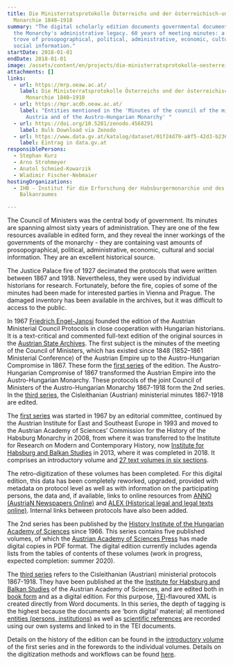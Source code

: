 ```yaml
---
title: Die Ministerratsprotokolle Österreichs und der österreichisch-ungarischen
  Monarchie 1848–1918
summary: "The digital scholarly edition documents governmental documents from
  the Monarchy's administrative legacy. 60 years of meeting minutes: a huge data
  trove of prosopographical, political, administrative, economic, cultural and
  social information."
startDate: 2018-01-01
endDate: 2018-01-01
image: /assets/content/en/projects/die-ministerratsprotokolle-oesterreichs-und-der-oesterreichisch-ungarischen-monarchie-1848-1918/project_background.jpg
attachments: []
links:
  - url: https://mrp.oeaw.ac.at/
    label: Die Ministerratsprotokolle Österreichs und der österreichisch-ungarischen
      Monarchie 1848–1918
  - url: https://mpr.acdh.oeaw.ac.at/
    label: "Entities mentioned in the 'Minutes of the council of the ministers of
      Austria and of the Austro-Hungarian Monarchy' "
  - url: https://doi.org/10.5281/zenodo.4568291
    label: Bulk Download via Zenodo
  - url: https://www.data.gv.at/katalog/dataset/01f24d79-a8f5-42d3-b236-eeee3b45277e
    label: Eintrag in data.gv.at
responsiblePersons:
  - Stephan Kurz
  - Arno Strohmeyer
  - Anatol Schmied-Kowarzik
  - Wladimir Fischer-Nebmaier
hostingOrganizations:
  - IHB - Institut für die Erforschung der Habsburgermonarchie und des
    Balkanraumes

---
```

The Council of Ministers was the central body of government. Its minutes are spanning almost sixty years of administration. They are one of the few resources available in edited form, and they reveal the inner workings of the governments of the monarchy - they are containing vast amounts of prosopographical, political, administrative, economic, cultural and social information. They are an excellent historical source.

The Justice Palace fire of 1927 decimated the protocols that were written between 1867 and 1918. Nevertheless, they were used by individual historians for research. Fortunately, before the fire, copies of some of the minutes had been made for interested parties in Vienna and Prague. The damaged inventory has been available in the archives, but it was difficult to access to the public.

In 1967 [Friedrich Engel-Janosi](https://gedenkbuch.univie.ac.at/index.php?person_single_id=32930) founded the edition of the Austrian Ministerial Council Protocols in close cooperation with Hungarian historians. It is a text-critical and commented full-text edition of the original sources in the [Austrian State Archives](https://www.oesta.gv.at/). The first subject is the minutes of the meeting of the Council of Ministers, which has existed since 1848 (1852–1861 Ministerial Conference) of the Austrian Empire up to the Austro-Hungarian Compromise in 1867. These form the [first series](https://mrp.oeaw.ac.at/pages/toc.html?collection=editions&volume=MRP-1-) of the edition. The Austro-Hungarian Compromise of 1867 transformed the Austrian Empire into the Austro-Hungarian Monarchy. These protocols of the joint Council of Ministers of the Austro-Hungarian Monarchy 1867-1918 form the 2nd series. In the [third series](https://mrp.oeaw.ac.at/pages/toc.html?collection=editions&volume=MRP-3-0), the Cisleithanian (Austrian) ministerial minutes 1867-1918 are edited.

The [first series](https://mrp.oeaw.ac.at/pages/toc.html?collection=editions&volume=MRP-1-) was started in 1967 by an editorial committee, continued by the Austrian Institute for East and Southeast Europe in 1993 and moved to the Austrian Academy of Sciences’ Commission for the History of the Habsburg Monarchy in 2008, from where it was transferred to the Institute for Research on Modern and Contemporary History, now [Institute for Habsburg and Balkan Studies](https://www.oeaw.ac.at/ihb) in 2013, where it was completed in 2018. It comprises an introductory volume and [27 text volumes in six sections](https://mrp.oeaw.ac.at/pages/volumes.html).

The retro-digitization of these volumes has been completed. For this digital edition, this data has been completely reworked, upgraded, provided with metadata on protocol level as well as with information on the participating persons, the data and, if available, links to online resources from [ANNO (AustriaN Newspapers Online)](http://anno.onb.ac.at/) and [ALEX (Historical legal and legal texts online)](http://alex.onb.ac.at/). Internal links between protocols have also been added.

The 2nd series has been published by the [History Institute of the Hungarian Academy of Sciences](https://tti.btk.mta.hu/en/) since 1966. This series contains five published volumes, of which the [Austrian Academy of Sciences Press](https://verlag.oeaw.ac.at/) has made digital copies in PDF format. The digital edition currently includes agenda lists from the tables of contents of these volumes (work in progress, expected completion: summer 2020).

The [third series](https://mrp.oeaw.ac.at/pages/toc.html?collection=editions&volume=MRP-3-0-) refers to the Cisleithanian (Austrian) ministerial protocols 1867-1918. They have been published at the the [Institute for Habsburg and Balkan Studies](https://www.oeaw.ac.at/ihb/forschungsbereiche/digitale-historiographie-und-editionen/forschung/ministerratsprotokolle-habsburgermonarchie) of the Austrian Academy of Sciences, and are edited both in [book form](https://verlag.oeaw.ac.at/die-protokolle-cisleithanischen-ministerrates-1867-1918) and as a digital edition. For this purpose, [TEI](https://tei-c.org/)\-flavoured XML is created directly from Word documents. In this series, the depth of tagging is the highest because the documents are ‘born digital’ material; all mentioned [entities (persons, institutions)](https://mpr.acdh.oeaw.ac.at/) as well as [scientific references](https://www.zotero.org/groups/2042149/mrp-bib/) are recorded using our own systems and linked to in the TEI documents.

Details on the history of the edition can be found in the [introductory volume](https://mrp.oeaw.ac.at/pages/toc.html?collection=editions&volume=MRP-1-0) of the first series and in the forewords to the individual volumes. Details on the digitization methods and workflows can be found [here](https://mrp.oeaw.ac.at/pages/show.html?document=workflows.xml&directory=meta).